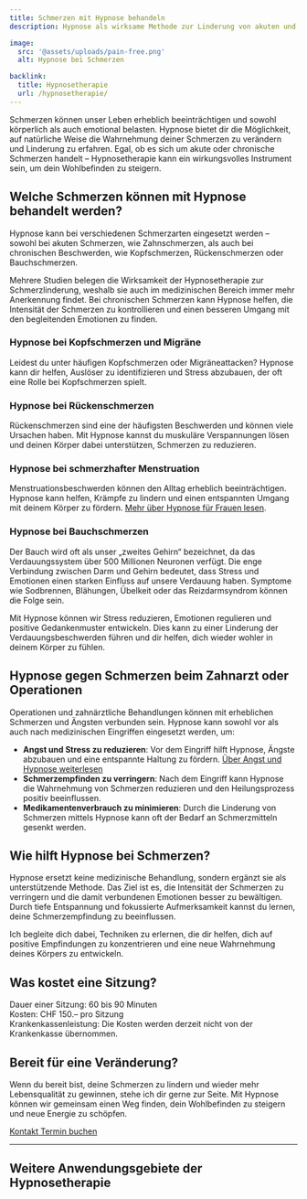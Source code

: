 ```yaml
---
title: Schmerzen mit Hypnose behandeln
description: Hypnose als wirksame Methode zur Linderung von akuten und chronischen Schmerzen. Erfahre, wie Hypnosetherapie dir helfen kann, Schmerzen zu bewältigen und deine Lebensqualität zu verbessern.

image:
  src: '@assets/uploads/pain-free.png'
  alt: Hypnose bei Schmerzen

backlink:
  title: Hypnosetherapie
  url: /hypnosetherapie/
---
```



<div class="relative">

<p>Schmerzen können unser Leben erheblich beeinträchtigen und sowohl körperlich als auch emotional belasten. Hypnose bietet dir die Möglichkeit, auf natürliche Weise die Wahrnehmung deiner Schmerzen zu verändern und Linderung zu erfahren. Egal, ob es sich um akute oder chronische Schmerzen handelt – Hypnosetherapie kann ein wirkungsvolles Instrument sein, um dein Wohlbefinden zu steigern.</p>

## Welche Schmerzen können mit Hypnose behandelt werden?

Hypnose kann bei verschiedenen Schmerzarten eingesetzt werden – sowohl bei akuten Schmerzen, wie Zahnschmerzen, als auch bei chronischen Beschwerden, wie Kopfschmerzen, Rückenschmerzen oder Bauchschmerzen. 

Mehrere Studien belegen die Wirksamkeit der Hypnosetherapie zur Schmerzlinderung, weshalb sie auch im medizinischen Bereich immer mehr Anerkennung findet. Bei chronischen Schmerzen kann Hypnose helfen, die Intensität der Schmerzen zu kontrollieren und einen besseren Umgang mit den begleitenden Emotionen zu finden.

### Hypnose bei Kopfschmerzen und Migräne

Leidest du unter häufigen Kopfschmerzen oder Migräneattacken? Hypnose kann dir helfen, Auslöser zu identifizieren und Stress abzubauen, der oft eine Rolle bei Kopfschmerzen spielt.

### Hypnose bei Rückenschmerzen

Rückenschmerzen sind eine der häufigsten Beschwerden und können viele Ursachen haben. Mit Hypnose kannst du muskuläre Verspannungen lösen und deinen Körper dabei unterstützen, Schmerzen zu reduzieren.

### Hypnose bei schmerzhafter Menstruation

Menstruationsbeschwerden können den Alltag erheblich beeinträchtigen. Hypnose kann helfen, Krämpfe zu lindern und einen entspannten Umgang mit deinem Körper zu fördern. [Mehr über Hypnose für Frauen lesen](/hypnosetherapie/hypnose-fuer-frauen/).

### Hypnose bei Bauchschmerzen

Der Bauch wird oft als unser „zweites Gehirn“ bezeichnet, da das Verdauungssystem über 500 Millionen Neuronen verfügt. Die enge Verbindung zwischen Darm und Gehirn bedeutet, dass Stress und Emotionen einen starken Einfluss auf unsere Verdauung haben. Symptome wie Sodbrennen, Blähungen, Übelkeit oder das Reizdarmsyndrom können die Folge sein.

Mit Hypnose können wir Stress reduzieren, Emotionen regulieren und positive Gedankenmuster entwickeln. Dies kann zu einer Linderung der Verdauungsbeschwerden führen und dir helfen, dich wieder wohler in deinem Körper zu fühlen.

## Hypnose gegen Schmerzen beim Zahnarzt oder Operationen

Operationen und zahnärztliche Behandlungen können mit erheblichen Schmerzen und Ängsten verbunden sein. Hypnose kann sowohl vor als auch nach medizinischen Eingriffen eingesetzt werden, um:

- **Angst und Stress zu reduzieren**: Vor dem Eingriff hilft Hypnose, Ängste abzubauen und eine entspannte Haltung zu fördern. [Über Angst und Hypnose weiterlesen](/hypnosetherapie/aengste-und-phobien/)
- **Schmerzempfinden zu verringern**: Nach dem Eingriff kann Hypnose die Wahrnehmung von Schmerzen reduzieren und den Heilungsprozess positiv beeinflussen.
- **Medikamentenverbrauch zu minimieren**: Durch die Linderung von Schmerzen mittels Hypnose kann oft der Bedarf an Schmerzmitteln gesenkt werden.

## Wie hilft Hypnose bei Schmerzen?

Hypnose ersetzt keine medizinische Behandlung, sondern ergänzt sie als unterstützende Methode. Das Ziel ist es, die Intensität der Schmerzen zu verringern und die damit verbundenen Emotionen besser zu bewältigen. Durch tiefe Entspannung und fokussierte Aufmerksamkeit kannst du lernen, deine Schmerzempfindung zu beeinflussen.

Ich begleite dich dabei, Techniken zu erlernen, die dir helfen, dich auf positive Empfindungen zu konzentrieren und eine neue Wahrnehmung deines Körpers zu entwickeln.

## Was kostet eine Sitzung?

Dauer einer Sitzung: 60 bis 90 Minuten  
Kosten: CHF 150.– pro Sitzung  
Krankenkassenleistung: Die Kosten werden derzeit nicht von der Krankenkasse übernommen.

## Bereit für eine Veränderung?

Wenn du bereit bist, deine Schmerzen zu lindern und wieder mehr Lebensqualität zu gewinnen, stehe ich dir gerne zur Seite. Mit Hypnose können wir gemeinsam einen Weg finden, dein Wohlbefinden zu steigern und neue Energie zu schöpfen.

</div>

<div class="flex gap-4">
  <a data-umami-event="Home – Button Kontakt" href="/kontakt/" class="inline-flex items-center justify-center px-6 py-3 text-base leading-tight font-bold text-red-600 bg-transparent border border-red-600 rounded-full transition hover:bg-red-500 hover:text-red-50 no-underline"> 
    <span class="">Kontakt</span>
  </a>
  <a
    data-umami-event="Open Calendly"
    href="/termin/"
    class="inline-flex no-prose items-center justify-center px-6 py-3 text-base leading-tight font-bold text-white bg-red-600 border border-red-600 rounded-full transition hover:bg-red-500 hover:text-red-50 no-underline"
  >
    <span>Termin buchen</span>
  </a>
</div>

<hr class="border-gray-400" />
<h2 class="text-balance">Weitere Anwendungsgebiete der Hypnosetherapie</h2>
<SubPagesTopics id="hypnotherapy" exclude="/hypnosetherapie/schmerzen/" columns={3} />
